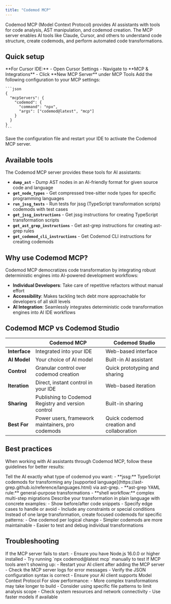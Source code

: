 ```yaml
---
title: "Codemod MCP"
---
```


Codemod MCP (Model Context Protocol) provides AI assistants with tools for code analysis, AST manipulation, and codemod creation. The MCP server enables AI tools like Claude, Cursor, and others to understand code structure, create codemods, and perform automated code transformations.

## Quick setup

<Steps>
  <Step title="Open IDE settings">
    **For Cursor IDE:**
    - Open Cursor Settings
    - Navigate to **MCP & Integrations**
    - Click **New MCP Server** under MCP Tools
  </Step>
  <Step title="Add MCP server configuration">
    Add the following configuration to your MCP settings:

    ```json
    {
      "mcpServers": {
        "codemod": {
          "command": "npx",
          "args": ["codemod@latest", "mcp"]
        }
      }
    }
    ```
  </Step>
  <Step title="Restart your IDE">
    Save the configuration file and restart your IDE to activate the Codemod MCP server.
  </Step>
</Steps>

## Available tools

The Codemod MCP server provides these tools for AI assistants:

- **`dump_ast`** - Dump AST nodes in an AI-friendly format for given source code and language
- **`get_node_types`** - Get compressed tree-sitter node types for specific programming languages
- **`run_jssg_tests`** - Run tests for jssg (TypeScript transformation scripts) codemods with test cases
- **`get_jssg_instructions`** - Get jssg instructions for creating TypeScript transformation scripts
- **`get_ast_grep_instructions`** - Get ast-grep instructions for creating ast-grep rules
- **`get_codemod_cli_instructions`** - Get Codemod CLI instructions for creating codemods

## Why use Codemod MCP?

Codemod MCP democratizes code transformation by integrating robust deterministic engines into AI-powered development workflows:

- **Individual Developers**: Take care of repetitive refactors without manual effort
- **Accessibility**: Makes tackling tech debt more approachable for developers of all skill levels
- **AI Integration**: Seamlessly integrates deterministic code transformation engines into AI IDE workflows

## Codemod MCP vs Codemod Studio

| | Codemod MCP | Codemod Studio |
|---------|-------------|----------------|
| **Interface** | Integrated into your IDE | Web-based interface |
| **AI Model** | Your choice of AI model | Built-in AI assistant |
| **Control** | Granular control over codemod creation | Quick prototyping and sharing |
| **Iteration** | Direct, instant control in your IDE | Web-based iteration |
| **Sharing** | Publishing to Codemod Registry and version control | Built-in sharing |
| **Best For** | Power users, framework maintainers, pro codemods | Quick codemod creation and collaboration |

## Best practices

When working with AI assistants through Codemod MCP, follow these guidelines for better results:

<Steps>
  <Step title="Be specific about output format">
    Tell the AI exactly what type of codemod you want:
    - **jssg:** TypeScript codemods for transforming any [supported language](https://ast-grep.github.io/reference/languages.html) via ast-grep.
    - **ast-grep YAML rule:** general-purpose transformations
    - **shell workflow:** complex multi-step migrations
  </Step>
  <Step title="Provide clear requirements">
    Describe your transformation in plain language with concrete examples:
    - Show before/after code snippets
    - Specify edge cases to handle or avoid
    - Include any constraints or special conditions
  </Step>
  <Step title="Break down complex changes">
    Instead of one large transformation, create focused codemods for specific patterns:
    - One codemod per logical change
    - Simpler codemods are more maintainable
    - Easier to test and debug individual transformations
  </Step>
</Steps>

## Troubleshooting

<AccordionGroup>
  <Accordion title="Server won't start">
    If the MCP server fails to start:
    - Ensure you have Node.js 16.0.0 or higher installed
    - Try running `npx codemod@latest mcp` manually to test
  </Accordion>
  <Accordion title="Tools not available">
    If MCP tools aren't showing up:
    - Restart your AI client after adding the MCP server
    - Check the MCP server logs for error messages
    - Verify the JSON configuration syntax is correct
    - Ensure your AI client supports Model Context Protocol
  </Accordion>
  <Accordion title="Performance issues">
    For slow performance:
    - More complex transformations may take longer to build
    - Consider using specific file patterns to limit analysis scope
    - Check system resources and network connectivity
    - Use faster models if available
  </Accordion>
</AccordionGroup>
